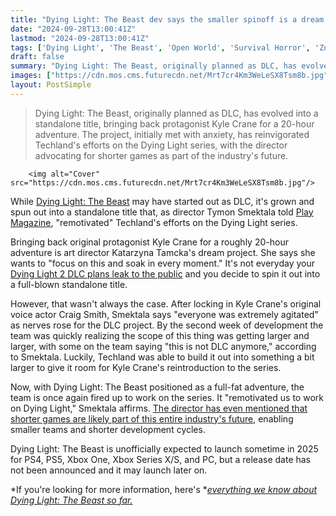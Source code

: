 ```yaml
---
title: "Dying Light: The Beast dev says the smaller spinoff is a dream game that 'remotivated us to work' on the Dying Light series"
date: "2024-09-28T13:00:41Z"
lastmod: "2024-09-28T13:00:41Z"
tags: ['Dying Light', 'The Beast', 'Open World', 'Survival Horror', 'Zombie', 'Action', 'PS4', 'PS5', 'Xbox One', 'Xbox Series X', 'Xbox Series S', 'PC']
draft: false
summary: "Dying Light: The Beast, originally planned as DLC, has evolved into a standalone title, bringing back protagonist Kyle Crane for a 20-hour adventure. The project, initially met with anxiety, has reinvigorated Techland's efforts on the Dying Light series, with the director advocating for shorter games as part of the industry's future."
images: ["https://cdn.mos.cms.futurecdn.net/Mrt7cr4Km3WeLeSX8Tsm8b.jpg"]
layout: PostSimple
---
```

> Dying Light: The Beast, originally planned as DLC, has evolved into a standalone title, bringing back protagonist Kyle Crane for a 20-hour adventure. The project, initially met with anxiety, has reinvigorated Techland's efforts on the Dying Light series, with the director advocating for shorter games as part of the industry's future.


        <img alt="Cover" src="https://cdn.mos.cms.futurecdn.net/Mrt7cr4Km3WeLeSX8Tsm8b.jpg"/>
        
While [Dying Light: The Beast](https://www.gamesradar.com/games/open-world/dying-light-the-beast-guide/) may have started out as DLC, it's grown and spun out into a standalone title that, as director Tymon Smektala told [Play Magazine](https://www.gamesradar.com/playmag/page/9/), "remotivated" Techland's efforts on the Dying Light series.

Bringing back original protagonist Kyle Crane for a roughly 20-hour adventure is art director Katarzyna Tamcka's dream project. She says she wants to "focus on this and soak in every moment." It's not everyday your [Dying Light 2 DLC plans leak to the public](https://www.gamesradar.com/games/survival-horror/dying-light-the-beast-wants-to-be-the-ultimate-zombie-adventure-and-it-only-exists-because-techlands-dlc-plans-leaked/) and you decide to spin it out into a full-blown standalone title.

However, that wasn't always the case. After locking in Kyle Crane's original voice actor Craig Smith, Smektala says "everyone was extremely agitated" as nerves rose for the DLC project. By the second week of development the team was quickly realizing the scope of this thing was getting larger and larger, with some on the team saying "this is not DLC anymore," according to Smektala. Luckily, Techland was able to build it out into something a bit larger to give it room for Kyle Crane's reintroduction to the series. 

Now, with Dying Light: The Beast positioned as a full-fat adventure, the team is once again fired up to work on the series. It "remotivated us to work on Dying Light," Smektala affirms. [The director has even mentioned that shorter games are likely part of this entire industry's future](https://www.gamesradar.com/games/dying-light-dev-says-were-all-too-obsessed-with-the-number-of-hours-a-game-can-offer-and-shorter-games-like-the-18-hour-dying-light-the-beast-feel-like-the-future/), enabling smaller teams and shorter development cycles. 

Dying Light: The Beast is unofficially expected to launch sometime in 2025 for PS4, PS5, Xbox One, Xbox Series X/S, and PC, but a release date has not been announced and it may launch later on. 

*If you're looking for more information, here's *[<em>everything we know about Dying Light: The Beast so far.</em>](https://www.gamesradar.com/games/open-world/dying-light-the-beast-guide/) 
        